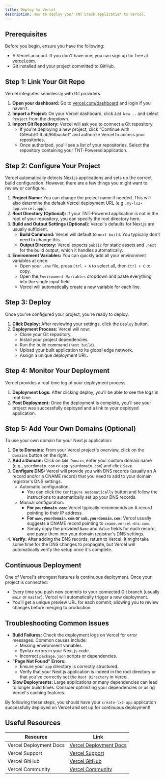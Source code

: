 ```yaml
---
title: Deploy to Vercel
description: How to deploy your TNT Stack application to Vercel.
---
```


## Prerequisites

Before you begin, ensure you have the following:

- A Vercel account. If you don't have one, you can sign up for free at
  [vercel.com](https://vercel.com/).
- Git installed and your project committed to GitHub.

## Step 1: Link Your Git Repo

Vercel integrates seamlessly with Git providers.

1.  **Open your dashboard:** Go to
    [vercel.com/dashboard](https://vercel.com/dashboard) and login if you
    haven't.
2.  **Import a Project:** On your Vercel dashboard, click `Add New...` and
    select `Project` from the dropdown.
3.  **Import Git Repository:** Vercel will ask you to connect a Git repository.
    - If you're deploying a new project, click "Continue with
      GitHub/GitLab/Bitbucket" and authorize Vercel to access your repositories.
    - Once authorized, you'll see a list of your repositories. Select the
      repository containing your TNT-Powered application.

## Step 2: Configure Your Project

Vercel automatically detects Next.js applications and sets up the correct build
configuration. However, there are a few things you might want to review or
configure.

1.  **Project Name:** You can change the project name if needed. This will also
    determine the default Vercel deployment URL (e.g., `my-lx2-app.vercel.app`).
2.  **Root Directory (Optional):** If your TNT-Powered application is not in the
    root of your repository, you can specify the root directory here.
3.  **Build and Output Settings (Optional):** Vercel's defaults for Next.js are
    usually sufficient.
    - **Build Command:** Vercel will default to `next build`. You typically
      don't need to change this.
    - **Output Directory:** Vercel expects `public` for static assets and
      `.next` for the build output, which it handles automatically.
4.  **Environment Variables:** You can quickly add all your environment
    variables at once:
    - Open your `.env` file, press `Ctrl + A` to select all, then `Ctrl + C` to
      copy.
    - Open the `Environment Variables` dropdown and paste everything into the
      single input field.
    - Vercel will automatically create a new variable for each line.

## Step 3: Deploy

Once you've configured your project, you're ready to deploy.

1.  **Click Deploy:** After reviewing your settings, click the `Deploy` button.
2.  **Deployment Process:** Vercel will now:
    - Clone your Git repository.
    - Install your project dependencies.
    - Run the build command (`next build`).
    - Upload your built application to its global edge network.
    - Assign a unique deployment URL.

## Step 4: Monitor Your Deployment

Vercel provides a real-time log of your deployment process.

1.  **Deployment Logs:** After clicking deploy, you'll be able to see the logs
    in real-time.
2.  **Post Deployment:** Once the deployment is complete, you'll see your
    project was successfully deployed and a link to your deployed application.

## Step 5: Add Your Own Domains (Optional)

To use your own domain for your Next.js application:

1.  **Go to Domains:** From your Vercel project's overview, click on the
    `Domains` button on the right.
2.  **Add a Domain:** Click on `Add Domain`, enter your custom domain name
    (e.g., `yourdomain.com` or `app.yourdomain.com`) and click `Save`.
3.  **Configure DNS:** Vercel will provide you with DNS records (usually an A
    record and/or a CNAME record) that you need to add to your domain
    registrar's DNS settings.
    - Automatic configuration:
      - You can click the `Configure Automatically` button and follow the
        instructions to automatically set up your DNS records.
    - Manual configuration:
      - **For `yourdomain.com`:** Vercel typically recommends an A record
        pointing to their IP address.
      - **For `www.yourdomain.com` or `sub.yourdomain.com`:** Vercel usually
        suggests a CNAME record pointing to `cname.vercel-dns.com`.
      - Simply copy the provided `Name` and `Value` fields for each record, and
        paste them into your domain registrar's DNS settings.
4.  **Verify:** After adding the DNS records, return to Vercel. It might take
    some time for the DNS changes to propagate, but Vercel will automatically
    verify the setup once it's complete.

## Continuous Deployment

One of Vercel's strongest features is continuous deployment. Once your project
is connected:

- Every time you push new commits to your connected Git branch (usually `main`
  or `master`), Vercel will automatically trigger a new deployment.
- You'll get a unique preview URL for each commit, allowing you to review
  changes before merging to production.

## Troubleshooting Common Issues

- **Build Failures:** Check the deployment logs on Vercel for error messages.
  Common causes include:
  - Missing environment variables.
  - Syntax errors in your Next.js code.
  - Incorrect `package.json` scripts or dependencies.
- **"Page Not Found" Errors:**
  - Ensure your `app` directory is correctly structured.
  - Verify that your Next.js application is indeed in the root directory or that
    you've correctly set the `Root Directory` in Vercel.
- **Slow Deployments:** Large applications or many dependencies can lead to
  longer build times. Consider optimizing your dependencies or using Vercel's
  caching features.

By following these steps, you should have your `create-lx2-app` application
successfully deployed on Vercel and set up for continuous deployment!

## Useful Resources

| Resource               | Link                                                          |
| ---------------------- | ------------------------------------------------------------- |
| Vercel Deployment Docs | [Vercel Deployment Docs](https://vercel.com/docs/deployments) |
| Vercel Support         | [Vercel Support](https://vercel.com/support)                  |
| Vercel GitHub          | [Vercel GitHub](https://github.com/vercel)                    |
| Vercel Community       | [Vercel Community](https://community.vercel.com/)             |
